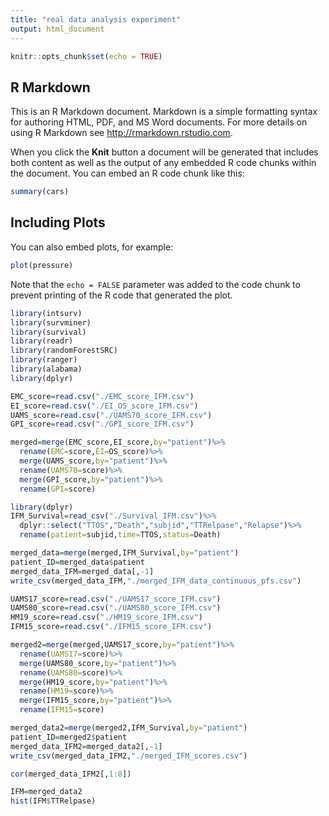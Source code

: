 ```yaml
---
title: "real data analysis experiment"
output: html_document
---
```


```r
knitr::opts_chunk$set(echo = TRUE)
```

## R Markdown

This is an R Markdown document. Markdown is a simple formatting syntax for authoring HTML, PDF, and MS Word documents. For more details on using R Markdown see <http://rmarkdown.rstudio.com>.

When you click the **Knit** button a document will be generated that includes both content as well as the output of any embedded R code chunks within the document. You can embed an R code chunk like this:

```r
summary(cars)
```

## Including Plots

You can also embed plots, for example:

```r
plot(pressure)
```

Note that the `echo = FALSE` parameter was added to the code chunk to prevent printing of the R code that generated the plot.

```r
library(intsurv)
library(survminer)
library(survival)
library(readr)
library(randomForestSRC)
library(ranger)
library(alabama)
library(dplyr)
```

```r
EMC_score=read.csv("./EMC_score_IFM.csv")
EI_score=read.csv("./EI_OS_score_IFM.csv")
UAMS_score=read.csv("./UAMS70_score_IFM.csv")
GPI_score=read.csv("./GPI_score_IFM.csv")
```

```r
merged=merge(EMC_score,EI_score,by="patient")%>%
  rename(EMC=score,EI=OS_score)%>%
  merge(UAMS_score,by="patient")%>%
  rename(UAMS70=score)%>%
  merge(GPI_score,by="patient")%>%
  rename(GPI=score)
```

```r
library(dplyr)
IFM_Survival=read_csv("./Survival_IFM.csv")%>%
  dplyr::select("TTOS","Death","subjid","TTRelpase","Relapse")%>%
  rename(patient=subjid,time=TTOS,status=Death)
```
```r
merged_data=merge(merged,IFM_Survival,by="patient")
patient_ID=merged_data$patient
merged_data_IFM=merged_data[,-1]
write_csv(merged_data_IFM,"./merged_IFM_data_continuous_pfs.csv")
```

```r
UAMS17_score=read.csv("./UAMS17_score_IFM.csv")
UAMS80_score=read.csv("./UAMS80_score_IFM.csv")
HM19_score=read.csv("./HM19_score_IFM.csv")
IFM15_score=read.csv("./IFM15_score_IFM.csv")
```

```r
merged2=merge(merged,UAMS17_score,by="patient")%>%
  rename(UAMS17=score)%>%
  merge(UAMS80_score,by="patient")%>%
  rename(UAMS80=score)%>%
  merge(HM19_score,by="patient")%>%
  rename(HM19=score)%>%
  merge(IFM15_score,by="patient")%>%
  rename(IFM15=score)
```

```r
merged_data2=merge(merged2,IFM_Survival,by="patient")
patient_ID=merged2$patient
merged_data_IFM2=merged_data2[,-1]
write_csv(merged_data_IFM2,"./merged_IFM_scores.csv")
```

```r
cor(merged_data_IFM2[,1:8])
```
```r
IFM=merged_data2
hist(IFM$TTRelpase)
```

